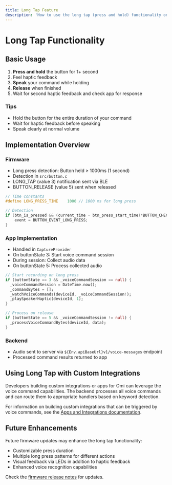 ```yaml
---
title: Long Tap Feature
description: 'How to use the long tap (press and hold) functionality on Omi devices'
---
```



# Long Tap Functionality

<Tabs>
<TabItem value="users" label="For Users" default>

## Basic Usage

1. **Press and hold** the button for 1+ second
2. Feel haptic feedback
3. **Speak** your command while holding
4. **Release** when finished
5. Wait for second haptic feedback and check app for response

### Tips
- Hold the button for the entire duration of your command
- Wait for haptic feedback before speaking
- Speak clearly at normal volume

</TabItem>
<TabItem value="developers" label="For Developers">

## Implementation Overview

### Firmware
- Long press detection: Button held ≥ 1000ms (1 second)
- Detection in `src/button.c`
- LONG_TAP (value 3) notification sent via BLE
- BUTTON_RELEASE (value 5) sent when released

```c
// Time constants
#define LONG_PRESS_TIME    1000 // 1000 ms for long press

// Detection
if (btn_is_pressed && (current_time - btn_press_start_time)*BUTTON_CHECK_INTERVAL >= LONG_PRESS_TIME) {
    event = BUTTON_EVENT_LONG_PRESS;
}
```

### App Implementation
- Handled in `CaptureProvider`
- On buttonState 3: Start voice command session
- During session: Collect audio data
- On buttonState 5: Process collected audio

```dart
// Start recording on long press
if (buttonState == 3 && _voiceCommandSession == null) {
  _voiceCommandSession = DateTime.now();
  _commandBytes = [];
  _watchVoiceCommands(deviceId, _voiceCommandSession!);
  _playSpeakerHaptic(deviceId, 1);
}

// Process on release
if (buttonState == 5 && _voiceCommandSession != null) {
  _processVoiceCommandBytes(deviceId, data);
}
```

### Backend
- Audio sent to server via `${Env.apiBaseUrl}v1/voice-messages` endpoint
- Processed command results returned to app

</TabItem>
</Tabs>

## Using Long Tap with Custom Integrations

Developers building custom integrations or apps for Omi can leverage the voice command capabilities. The backend processes all voice commands and can route them to appropriate handlers based on keyword detection.

For information on building custom integrations that can be triggered by voice commands, see the [Apps and Integrations documentation](../developer/apps/Introduction).

## Future Enhancements

Future firmware updates may enhance the long tap functionality:

- Customizable press duration
- Multiple long press patterns for different actions
- Visual feedback via LEDs in addition to haptic feedback
- Enhanced voice recognition capabilities

Check the [firmware release notes](https://github.com/BasedHardware/Omi/releases) for updates.